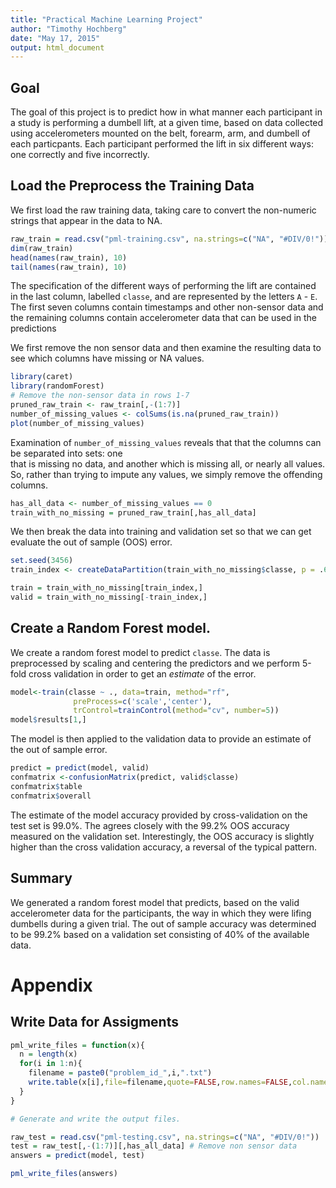 ```yaml
---
title: "Practical Machine Learning Project"
author: "Timothy Hochberg"
date: "May 17, 2015"
output: html_document
---
```


## Goal

The goal of this project is to predict how in what manner each participant in a study is performing a dumbell lift, at a given time, based on data collected using accelerometers mounted on the belt, forearm, arm, and dumbell of each particpants. Each participant performed the lift in six different ways: one correctly and five incorrectly.

## Load the Preprocess the Training Data

We first load the raw training data, taking care to convert the non-numeric
strings that appear in the data to NA.

```r
raw_train = read.csv("pml-training.csv", na.strings=c("NA", "#DIV/0!"))
dim(raw_train)
head(names(raw_train), 10)
tail(names(raw_train), 10)
```

The specification of the  different ways of performing the lift are contained
in the last column, labelled `classe`, and are represented by the letters `A` - `E`. The first
seven columns contain timestamps and other non-sensor data and the remaining columns
contain accelerometer data that can be used in the predictions

We first remove the non sensor data and then examine the resulting data to see which columns
have missing or NA values.

```r
library(caret)
library(randomForest)
# Remove the non-sensor data in rows 1-7
pruned_raw_train <- raw_train[,-(1:7)]
number_of_missing_values <- colSums(is.na(pruned_raw_train))
plot(number_of_missing_values)
```

Examination of `number_of_missing_values` reveals that that the columns can be separated into sets: one  
that is missing no data, and another which is missing all, or nearly all values. So, rather than trying to
impute any values, we simply remove the offending columns.

```r
has_all_data <- number_of_missing_values == 0
train_with_no_missing = pruned_raw_train[,has_all_data]
```

We then break the data into training and validation set so that we can get
evaluate the out of sample (OOS) error.

```r
set.seed(3456)
train_index <- createDataPartition(train_with_no_missing$classe, p = .6, list=FALSE)

train = train_with_no_missing[train_index,]
valid = train_with_no_missing[-train_index,]
```

## Create a Random Forest model.

We create a random forest model to predict `classe`. The data is preprocessed by
scaling and centering the predictors and we perform 5-fold cross validation in order 
to get an *estimate* of the error.

```r
model<-train(classe ~ ., data=train, method="rf",
              preProcess=c('scale','center'),
              trControl=trainControl(method="cv", number=5))
model$results[1,]
```

The model is then applied to the validation data to provide an estimate of the out of sample error.

```r
predict = predict(model, valid)
confmatrix <-confusionMatrix(predict, valid$classe)
confmatrix$table
confmatrix$overall
```

The estimate of the model accuracy provided by cross-validation on the test set is 99.0%. The agrees closely 
with the 99.2% OOS accuracy measured on the validation set. Interestingly, the OOS accuracy is slightly
higher than the cross validation accuracy, a reversal of the typical pattern.

## Summary

We generated a random forest model that predicts, based on the valid accelerometer data for the participants,
the way in which they were lifing dumbells during a given trial. The out of sample accuracy was determined to be
99.2% based on a validation set consisting of 40% of the available data.

# Appendix

## Write Data for Assigments

```r
pml_write_files = function(x){
  n = length(x)
  for(i in 1:n){
    filename = paste0("problem_id_",i,".txt")
    write.table(x[i],file=filename,quote=FALSE,row.names=FALSE,col.names=FALSE)
  }
}

# Generate and write the output files.

raw_test = read.csv("pml-testing.csv", na.strings=c("NA", "#DIV/0!"))
test = raw_test[,-(1:7)][,has_all_data] # Remove non sensor data
answers = predict(model, test)

pml_write_files(answers)

```
